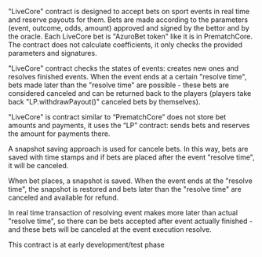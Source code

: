 
<PageHeadline
  title="ClientCore (Live betting)"
  subTitle="A Register Engine for the betting"
/>

"LiveCore" contract is designed to accept bets on sport events in real time and reserve payouts for them. 
Bets are made according to the parameters  (event, outcome, odds, amount) approved and signed by the bettor and by the oracle. 
Each LiveCore bet is "AzuroBet token" like it is in PrematchCore. The contract does not calculate coefficients, 
it only checks the provided parameters and signatures.

"LiveCore" contract checks the states of events: creates new ones and resolves finished events. When the event ends
at a certain "resolve time", bets made later than the "resolve time" are possible - these bets are considered canceled
and can be returned back to the players (players take back "LP.withdrawPayout()" canceled bets by themselves).

"LiveCore" is contract similar to “PrematchCore” does not store bet amounts and payments, it uses the “LP” contract: 
sends bets and reserves the amount for payments there.

A snapshot saving approach is used for cancele bets. In this way, bets are saved with time stamps and if bets are placed 
after the event "resolve time", it will be canceled.

When bet places, a snapshot is saved.
When the event ends at the "resolve time", the snapshot is restored and bets later than the "resolve time" are canceled 
and available for refund.

In real time transaction of resolving event makes more later than actual "resolve time", 
so there can be bets accepted after event actually finished - and these bets will be canceled at the event execution resolve.

<Callout type="warning">
  This contract is at early development/test phase
</Callout>
